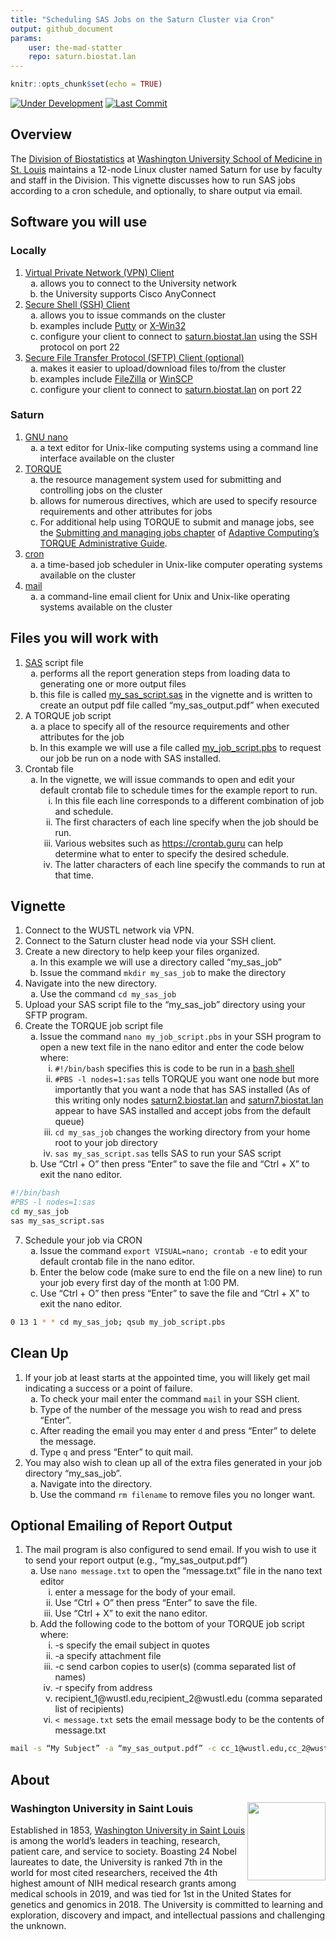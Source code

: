 ```yaml
---
title: "Scheduling SAS Jobs on the Saturn Cluster via Cron"
output: github_document
params:
    user: the-mad-statter
    repo: saturn.biostat.lan
---
```


```r
knitr::opts_chunk$set(echo = TRUE)
```

<!-- badges: start -->
[![Under Development](https://img.shields.io/badge/status-under%20development-red.svg)](https://github.com/`r params$user`/`r params$repo`)
[![Last Commit](https://img.shields.io/github/last-commit/`r params$user`/`r params$repo`.svg)](https://github.com/`r params$user`/`r params$repo`/commits/master)
<!-- badges: end -->

## Overview

The [Division of Biostatistics](https://biostatistics.wustl.edu/) at [Washington University School of Medicine in St. Louis](https://medicine.wustl.edu/) maintains a 12-node Linux cluster named Saturn for use by faculty and staff in the Division. This vignette discusses how to run SAS jobs according to a cron schedule, and optionally, to share output via email.

## Software you will use

### Locally

1. [Virtual Private Network (VPN) Client](https://en.wikipedia.org/wiki/Virtual_private_network)
    a. allows you to connect to the University network
    b. the University supports Cisco AnyConnect
2. [Secure Shell (SSH) Client](https://en.wikipedia.org/wiki/SSH_(Secure_Shell))
    a. allows you to issue commands on the cluster
    b. examples include [Putty](https://www.putty.org) or [X-Win32](https://www.starnet.com/xwin32)
    c. configure your client to connect to [saturn.biostat.lan](saturn.biostat.lan) using the SSH protocol on port 22
3. [Secure File Transfer Protocol (SFTP) Client (optional)](https://en.wikipedia.org/wiki/SSH_File_Transfer_Protocol)
    a. makes it easier to upload/download files to/from the cluster
    b. examples include [FileZilla](https://filezilla-project.org/) or [WinSCP](https://winscp.net/eng/index.php)
    c. configure your client to connect to [saturn.biostat.lan](saturn.biostat.lan) on port 22
    
### Saturn

1. [GNU nano](https://en.wikipedia.org/wiki/GNU_nano)
    a. a text editor for Unix-like computing systems using a command line interface available on the cluster
2. [TORQUE](https://en.wikipedia.org/wiki/TORQUE)
    a. the resource management system used for submitting and controlling jobs on the cluster
    b. allows for numerous directives, which are used to specify resource requirements and other attributes for jobs
    c. For additional help using TORQUE to submit and manage jobs, see the [Submitting and managing jobs chapter](http://docs.adaptivecomputing.com/torque/4-0-2/help.htm#topics/2-jobs/submittingManagingJobs.htm) of [Adaptive Computing’s TORQUE Administrative Guide](http://docs.adaptivecomputing.com/torque/4-0-2/help.htm#topics/0-about/coverPage.htm).
3. [cron](https://en.wikipedia.org/wiki/Cron)
    a. a time-based job scheduler in Unix-like computer operating systems available on the cluster
4. [mail](https://en.wikipedia.org/wiki/Mail_(Unix))
    a. a command-line email client for Unix and Unix-like operating systems available on the cluster
    
## Files you will work with

1. [SAS](https://en.wikipedia.org/wiki/SAS_(software)) script file
    a. performs all the report generation steps from loading data to generating one or more output files
    b. this file is called [my_sas_script.sas](my_sas_script.sas) in the vignette and is written to create an output pdf file called "my_sas_output.pdf" when executed
2. A TORQUE job script
    a. a place to specify all of the resource requirements and other attributes for the job
    a. In this example we will use a file called [my_job_script.pbs](my_job_script.pbs) to request our job be run on a node with SAS installed.
3. Crontab file
    a. In the vignette, we will issue commands to open and edit your default crontab file to schedule times for the example report to run.
        i. In this file each line corresponds to a different combination of job and schedule.
        ii. The first characters of each line specify when the job should be run.
        iii. Various websites such as [https://crontab.guru](https://crontab.guru) can help determine what to enter to specify the desired schedule.
        iv. The latter characters of each line specify the commands to run at that time.

## Vignette

1. Connect to the WUSTL network via VPN.
2. Connect to the Saturn cluster head node via your SSH client.
3. Create a new directory to help keep your files organized.
    a. In this example we will use a directory called “my_sas_job”
    b.	Issue the command `mkdir my_sas_job` to make the directory
4. Navigate into the new directory.
    a. Use the command `cd my_sas_job`
5. Upload your SAS script file to the “my_sas_job” directory using your SFTP program.
6. Create the TORQUE job script file
    a. Issue the command `nano my_job_script.pbs` in your SSH program to open a new text file in the nano editor and enter the code below where:
        i. `#!/bin/bash` specifies this is code to be run in a [bash shell](https://en.wikipedia.org/wiki/Bash_(Unix_shell))
        ii. `#PBS -l nodes=1:sas` tells TORQUE you want one node but more importantly that you want a node that has SAS installed (As of this writing only nodes [saturn2.biostat.lan](saturn2.biostat.lan) and [saturn7.biostat.lan](saturn7.biostat.lan) appear to have SAS installed and accept jobs from the default queue)
        iii. `cd my_sas_job` changes the working directory from your home root to your job directory
        iv. `sas my_sas_script.sas` tells SAS to run your SAS script
    b. Use "Ctrl + O” then press "Enter" to save the file and “Ctrl + X” to exit the nano editor.
    
```bash
#!/bin/bash
#PBS -l nodes=1:sas
cd my_sas_job
sas my_sas_script.sas
```

7. Schedule your job via CRON
    a. Issue the command `export VISUAL=nano; crontab -e` to edit your default crontab file in the nano editor.
    b. Enter the below code (make sure to end the file on a new line) to run your job every first day of the month at 1:00 PM.
    c. Use “Ctrl + O” then press "Enter" to save the file and “Ctrl + X” to exit the nano editor.
    
```bash
0 13 1 * * cd my_sas_job; qsub my_job_script.pbs

```

## Clean Up

1. If your job at least starts at the appointed time, you will likely get mail indicating a success or a point of failure.
    a. To check your mail enter the command `mail` in your SSH client.
    b. Type of the number of the message you wish to read and press "Enter".
    c. After reading the email you may enter `d` and press "Enter" to delete the message.
    d. Type `q` and press "Enter" to quit mail.
2. You may also wish to clean up all of the extra files generated in your job directory “my_sas_job”.
    a. Navigate into the directory.
    b. Use the command `rm filename` to remove files you no longer want.
    
## Optional Emailing of Report Output

1. The mail program is also configured to send email. If you wish to use it to send your report output (e.g., "my_sas_output.pdf")
    a. Use `nano message.txt` to open the "message.txt" file in the nano text editor
        i. enter a message for the body of your email.
        ii. Use “Ctrl + O” then press "Enter" to save the file.
        iii. Use “Ctrl + X” to exit the nano editor.
    b. Add the following code to the bottom of your TORQUE job script where:
        i. -s specify the email subject in quotes
        ii. -a specify attachment file
        iii. -c send carbon copies to user(s) (comma separated list of names)
        iv. -r specify from address
        v. recipient_1@wustl.edu,recipient_2@wustl.edu (comma separated list of recipients)
        vi. `< message.txt` sets the email message body to be the contents of message.txt

```bash
mail -s “My Subject” -a “my_sas_output.pdf” -c cc_1@wustl.edu,cc_2@wustl.edu -r ‘”Your Last Name, Your First Name” your_email@wustl.edu’ recipient_1@wustl.edu,recipient_2@wustl.edu < message.txt
```

## About

### Washington University in Saint Louis <img src="img/brookings_seal.png" align="right" width="125px"/>

Established in 1853, [Washington University in Saint Louis](https://www.wustl.edu) is among the world's leaders in teaching, research, patient care, and service to society. Boasting 24 Nobel laureates to date, the University is ranked 7th in the world for most cited researchers, received the 4th highest amount of NIH medical research grants among medical schools in 2019, and was tied for 1st in the United States for genetics and genomics in 2018. The University is committed to learning and exploration, discovery and impact, and intellectual passions and challenging the unknown.
